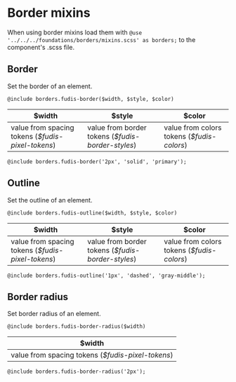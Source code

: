 
<Meta title="Foundations/Borders" />

# Border mixins

When using border mixins load them with `@use '../../../foundations/borders/mixins.scss' as borders;` to the component's .scss file.

## Border
Set the border of an element.

````
@include borders.fudis-border($width, $style, $color)
````

| $width | $style | $color|
| ---- | ---- | ---- |
| value from spacing tokens (_$fudis-pixel-tokens_) | value from border tokens (_$fudis-border-styles_) | value from colors tokens (_$fudis-colors_) |

````
@include borders.fudis-border('2px', 'solid', 'primary');	
````


## Outline
Set the outline of an element.

````
@include borders.fudis-outline($width, $style, $color)
````

| $width | $style | $color|
| ---- | ---- | ---- |
| value from spacing tokens (_$fudis-pixel-tokens_) | value from border tokens (_$fudis-border-styles_) | value from colors tokens (_$fudis-colors_) |

````
@include borders.fudis-outline('1px', 'dashed', 'gray-middle');
````

## Border radius
Set border radius of an element.

````
@include borders.fudis-border-radius($width)
````

| $width |
| ---- | 
| value from spacing tokens (_$fudis-pixel-tokens_) |

````
@include borders.fudis-border-radius('2px');
````